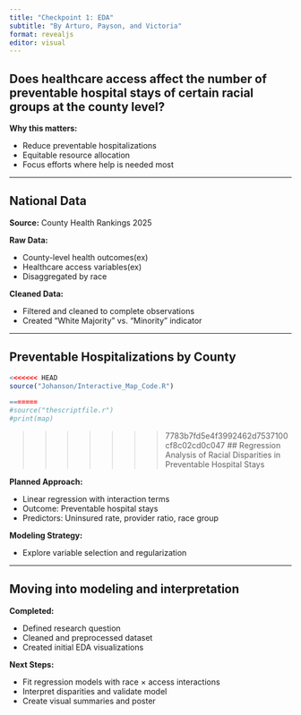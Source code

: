 ```yaml
---
title: "Checkpoint 1: EDA"
subtitle: "By Arturo, Payson, and Victoria"
format: revealjs
editor: visual
---
```


## Does healthcare access affect the number of preventable hospital stays of certain racial groups at the county level?

**Why this matters:**

-   Reduce preventable hospitalizations
-   Equitable resource allocation
-   Focus efforts where help is needed most

------------------------------------------------------------------------

## National Data

**Source:**
County Health Rankings 2025

**Raw Data:**

-   County-level health outcomes(ex)
-   Healthcare access variables(ex)
-   Disaggregated by race

**Cleaned Data:**

-   Filtered and cleaned to complete observations
-   Created "White Majority" vs. "Minority" indicator

------------------------------------------------------------------------

## Preventable Hospitalizations by County

```r
<<<<<<< HEAD
source("Johanson/Interactive_Map_Code.R")

=======
#source("thescriptfile.r")
#print(map)
```
>>>>>>> 7783b7fd5e4f3992462d7537100cf8c02cd0c047
## Regression Analysis of Racial Disparities in Preventable Hospital Stays

**Planned Approach:**

- Linear regression with interaction terms
- Outcome: Preventable hospital stays
- Predictors: Uninsured rate, provider ratio, race group

**Modeling Strategy:**

- Explore variable selection and regularization

------------------------------------------------------------------------
## Moving into modeling and interpretation

**Completed:**

- Defined research question
- Cleaned and preprocessed dataset
- Created initial EDA visualizations

**Next Steps:**

- Fit regression models with race × access interactions
- Interpret disparities and validate model
- Create visual summaries and poster